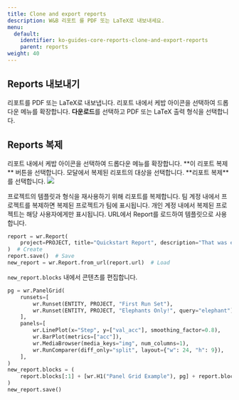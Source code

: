 ```yaml
---
title: Clone and export reports
description: W&B 리포트 를 PDF 또는 LaTeX로 내보내세요.
menu:
  default:
    identifier: ko-guides-core-reports-clone-and-export-reports
    parent: reports
weight: 40
---
```


## Reports 내보내기

리포트를 PDF 또는 LaTeX로 내보냅니다. 리포트 내에서 케밥 아이콘을 선택하여 드롭다운 메뉴를 확장합니다. **다운로드**를 선택하고 PDF 또는 LaTeX 출력 형식을 선택합니다.

## Reports 복제

<Tabs>
<Tab title="App UI">
리포트 내에서 케밥 아이콘을 선택하여 드롭다운 메뉴를 확장합니다. **이 리포트 복제** 버튼을 선택합니다. 모달에서 복제된 리포트의 대상을 선택합니다. **리포트 복제**를 선택합니다.

<Frame>
    <img src="/images/reports/clone_reports.gif"  />
</Frame>

프로젝트의 템플릿과 형식을 재사용하기 위해 리포트를 복제합니다. 팀 계정 내에서 프로젝트를 복제하면 복제된 프로젝트가 팀에 표시됩니다. 개인 계정 내에서 복제된 프로젝트는 해당 사용자에게만 표시됩니다.
</Tab>
<Tab title="Python SDK">
URL에서 Report를 로드하여 템플릿으로 사용합니다.

```python
report = wr.Report(
    project=PROJECT, title="Quickstart Report", description="That was easy!"
)  # Create
report.save()  # Save
new_report = wr.Report.from_url(report.url)  # Load
```

`new_report.blocks` 내에서 콘텐츠를 편집합니다.

```python
pg = wr.PanelGrid(
    runsets=[
        wr.Runset(ENTITY, PROJECT, "First Run Set"),
        wr.Runset(ENTITY, PROJECT, "Elephants Only!", query="elephant"),
    ],
    panels=[
        wr.LinePlot(x="Step", y=["val_acc"], smoothing_factor=0.8),
        wr.BarPlot(metrics=["acc"]),
        wr.MediaBrowser(media_keys="img", num_columns=1),
        wr.RunComparer(diff_only="split", layout={"w": 24, "h": 9}),
    ],
)
new_report.blocks = (
    report.blocks[:1] + [wr.H1("Panel Grid Example"), pg] + report.blocks[1:]
)
new_report.save()
```
</Tab>
</Tabs>
